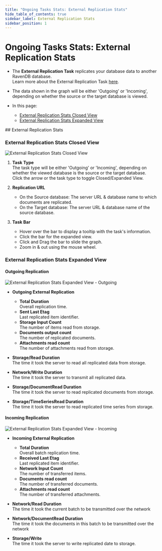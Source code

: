```yaml
---
title: "Ongoing Tasks Stats: External Replication Stats"
hide_table_of_contents: true
sidebar_label: External Replication Stats
sidebar_position: 1
---
```



# Ongoing Tasks Stats: External Replication Stats
<Admonition type="note" title="">

* The **External Replication Task** replicates your database data to another RavenDB database.  
  Learn more about the External Replication Task [here](../../../../studio/database/tasks/ongoing-tasks/external-replication-task.mdx).  
* The data shown in the graph will be either 'Outgoing' or 'Incoming', depending on whether the source or the target database is viewed.  

* In this page:  
   * [External Replication Stats Closed View](../../../../studio/database/stats/ongoing-tasks-stats/external-replication-stats.mdx#external-replication-stats-closed-view)  
   * [External Replication Stats Expanded View](../../../../studio/database/stats/ongoing-tasks-stats/external-replication-stats.mdx#external-replication-stats-expanded-view)  

</Admonition>
## External Replication Stats

### External Replication Stats Closed View

![External Replication Stats Closed View](./assets/stats-view-07-external-replication-closed-view.png)

1. **Task Type**  
   The task type will be either 'Outgoing' or 'Incoming', depending on whether the viewed database is the source or the target database.  
   Click the arrow or the task type to toggle Closed/Expanded View.  

2. **Replication URL**  
    * On the Source database: The server URL & database name to which documents are replicated.  
    * On the Target database: The server URL & database name of the source database.  
3. **Task Bar**  
    * Hover over the bar to display a tooltip with the task's information.  
    * Click the bar for the expanded view.  
    * Click and Drag the bar to slide the graph.  
    * Zoom in & out using the mouse wheel.  
### External Replication Stats Expanded View

#### Outgoing Replication  

![External Replication Stats Expanded View - Outgoing](./assets/stats-view-08_1-external-replication-expanded-view-outgoing.png)

* **Outgoing External Replication**  
     * **Total Duration**  
       Overall replication time.  
     * **Sent Last Etag**  
       Last replicated item identifier.  
     * **Storage Input Count**  
       The number of items read from storage.  
     * **Documents output count**  
       The number of replicated documents.  
     * **Attachments read count**  
       The number of attachments read from storage.  

* **Storage/Read Duration**  
  The time it took the server to read all replicated data from storage.  

* **Network/Write Duration**  
  The time it took the server to transmit all replicated data.  

* **Storage/DocumentRead Duration**  
  The time it took the server to read replicated documents from storage.  

* **Storage/TimeSeriesRead Duration**  
  The time it took the server to read replicated time series from storage.  
#### Incoming Replication

![External Replication Stats Expanded View - Incoming](./assets/stats-view-08_2-external-replication-expanded-view-incoming.png)

* **Incoming External Replication**  
     * **Total Duration**  
       Overall batch replication time.  
     * **Received Last Etag**  
       Last replicated item identifier.  
     * **Network Input Count**  
       The number of transferred items.  
     * **Documents read count**  
       The number of transferred documents.  
     * **Attachments read count**  
       The number of transferred attachments.  

* **Network/Read Duration**  
  The time it took the current batch to be transmitted over the network

* **Network/DocumentRead Duration**  
  The time it took the documents in this batch to be transmitted over the network

* **Storage/Write**  
  The time it took the server to write replicated date to storage.  




